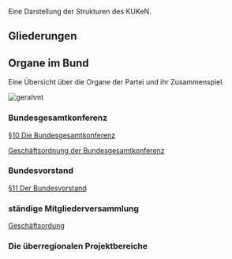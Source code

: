 Eine Darstellung der Strukturen des KUKeN.


== Gliederungen ==


== Organe im Bund ==

Eine Übersicht über die Organe der Partei und ihr Zusammenspiel.

[[Datei:Organigram-KUEKeN-Bund.png|gerahmt]]
<br clear=all>





=== Bundesgesamtkonferenz ===

[[Satzung#.C2.A7_10_Die_Bundesgesamtkonferenz| §10 Die Bundesgesamtkonferenz]]


[[Go_Bundesgesamtkonferenz| Geschäftsordnung der Bundesgesamtkonferenz]]

=== Bundesvorstand ===

[[Satzung#.C2.A7_11_Der_Bundesvorstand| §11 Der Bundesvorstand]]

=== ständige Mitgliederversammlung ===

[[go_smv| Geschäftsordung]]

=== Die überregionalen Projektbereiche ===